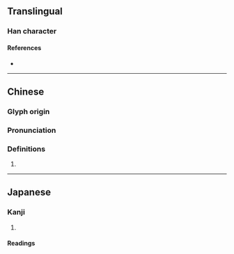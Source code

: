 {{character info/new}}
==Translingual==


===Han character===
{{Han char|rn=32|rad=土|as=14|sn=17|four=|canj=GLMT|ids=⿰土盡}}

====References====
* {{Han ref|kx=0241.211|hdz=10497.111|uh=58D7|ud=22743}}

----

==Chinese==
{{zh-forms|s=𡋤}}

===Glyph origin===
{{Han etym}}

===Pronunciation===
{{zh-pron
|m=jìn
|c=zing1
|mc=y
|oc=y
|ma=
|cat=
}}

===Definitions===
{{zh-hanzi}}

# {{rfdef|zh}}

----

==Japanese==
{{ja-kanji forms|𡋤|壗}}
===Kanji===
{{ja-kanji|grade=|rs=土14|shin=𡋤}}

# {{defn|lang=ja|sort=土14}}

====Readings====
{{ja-readings|on=|kun=[[まま]] (mama)}}